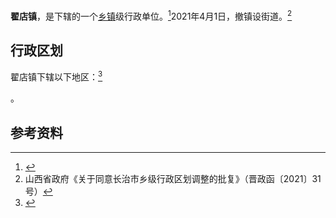 {{中国乡级行政区|14/04/81/103/000}}

'''翟店镇'''，是{{PRC admin/fullname|14/04/81/103/000|3}}下辖的一个[[乡镇|乡镇]]级行政单位。<ref>{{PRC admin/ref sgc|{{PRC admin/parent|14/04/81/103/000}}}}</ref>2021年4月1日，撤镇设街道。<ref>山西省政府《关于同意长治市乡级行政区划调整的批复》（晋政函〔2021〕31号）</ref>

== 行政区划 ==

翟店镇下辖以下地区：<ref>{{PRC admin/ref sgc|14/04/81/103/000}}</ref>

{{PRC admin/children|14/04/81/103/000}}。

== 参考资料 ==

{{reflist}}

{{PRC admin/navcat|14/04/81/103/000}}
